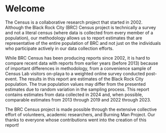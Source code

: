 # Welcome {.unnumbered}

The Census is a collaborative research project that started in 2002. Although the Black Rock City (BRC) Census project is technically a survey and not a literal census (where data is collected from every member of a population), our methodology allows us to report estimates that are representative of the entire population of BRC and not just on the individuals who participate actively in our data collection efforts.

While BRC Census has been producing reports since 2002, it is hard to compare recent data with reports from earlier years (before 2013) because of important differences in methodology, from a convenience sample of Census Lab visitors on-playa to a weighted online survey conducted post-event. The results in this report are estimates of the Black Rock City population. The true population values may differ from the presented estimates due to random variation in the sampling process. This report contains estimates from data collected in 2024 and, when possible, comparable estimates from 2013 through 2019 and 2022 through 2023.

The BRC Census project is made possible through the extensive collective effort of volunteers, academic researchers, and Burning Man Project. Our thanks to everyone whose contributions went into the creation of this report!
